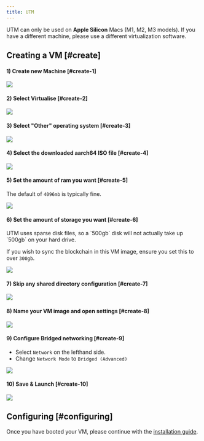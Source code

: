 ```yaml
---
title: UTM
---
```


<Callout type="warn">
UTM can only be used on <b>Apple Silicon</b> Macs (M1, M2, M3 models). If you have a different machine, please use a different virtualization software.
</Callout>

## Creating a VM [#create]

#### 1) Create new Machine [#create-1]

![](../../../../../public/static/image/docs/utm/utm_1.png)

#### 2) Select Virtualise [#create-2]

![](../../../../../public/static/image/docs/utm/utm_2.png)

#### 3) Select "Other" operating system [#create-3]

![](../../../../../public/static/image/docs/utm/utm_3.png)

#### 4) Select the downloaded aarch64 ISO file [#create-4]

![](../../../../../public/static/image/docs/utm/utm_4.png)

#### 5) Set the amount of ram you want [#create-5]

The default of `4096mb` is typically fine.

![](../../../../../public/static/image/docs/utm/utm_5.png)

#### 6) Set the amount of storage you want [#create-6]

<Callout>
  UTM uses sparse disk files, so a `500gb` disk will not actually take up `500gb` on your hard drive.
</Callout>

If you wish to sync the blockchain in this VM image, ensure you set this to over `300gb`.

![](../../../../../public/static/image/docs/utm/utm_6.png)

#### 7) Skip any shared directory configuration [#create-7]

![](../../../../../public/static/image/docs/utm/utm_7.png)

#### 8) Name your VM image and open settings [#create-8]

![](../../../../../public/static/image/docs/utm/utm_8.png)

#### 9) Configure Bridged networking [#create-9]

- Select `Network` on the lefthand side.
- Change `Network Mode` to `Bridged (Advanced)`

![](../../../../../public/static/image/docs/utm/utm_9.png)

#### 10) Save & Launch [#create-10]

![](../../../../../public/static/image/docs/utm/utm_10.png)


## Configuring [#configuring]

Once you have booted your VM, please continue with the [installation guide](/docs/usage/setup/access).
